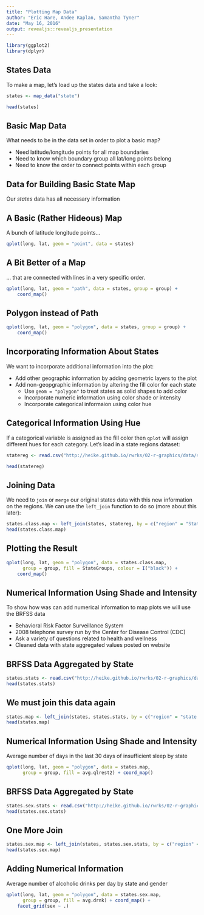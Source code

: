 ```yaml
---
title: "Plotting Map Data"
author: "Eric Hare, Andee Kaplan, Samantha Tyner"
date: "May 16, 2016"
output: revealjs::revealjs_presentation
---
```


```r
library(ggplot2)
library(dplyr)
```

## States Data

To make a map, let's load up the states data and take a look:

```r
states <- map_data("state")

head(states)
```

## Basic Map Data

What needs to be in the data set in order to plot a basic map?
  
- Need latitude/longitude points for all map boundaries
- Need to know which boundary group all lat/long points belong
- Need to know the order to connect points within each group

## Data for Building Basic State Map

Our *states* data has all necessary information

## A Basic (Rather Hideous) Map

A bunch of latitude longitude points...

```r
qplot(long, lat, geom = "point", data = states)
```

## A Bit Better of a Map

... that are connected with lines in a very specific order.

```r
qplot(long, lat, geom = "path", data = states, group = group) + 
    coord_map()
```

## Polygon instead of Path

```r
qplot(long, lat, geom = "polygon", data = states, group = group) + 
    coord_map()
```

## Incorporating Information About States

We want to incorporate additional information into the plot:

- Add other geographic information by adding geometric layers to the plot
- Add non-geopgraphic information by altering the fill color for each state
    - Use `geom = "polygon"` to treat states as solid shapes to add color
    - Incorporate numeric information using color shade or intensity
    - Incorporate categorical informaion using color hue
    
## Categorical Information Using Hue

If a categorical variable is assigned as the fill color then `qplot` will assign different hues for each category. Let's load in a state regions dataset:

```r
statereg <- read.csv("http://heike.github.io/rwrks/02-r-graphics/data/statereg.csv")

head(statereg)
```

## Joining Data

We need to `join` or `merge` our original states data with this new information on the regions. We can use the `left_join` function to do so (more about this later):

```r
states.class.map <- left_join(states, statereg, by = c("region" = "State"))
head(states.class.map)
```

## Plotting the Result

```r
qplot(long, lat, geom = "polygon", data = states.class.map, 
      group = group, fill = StateGroups, colour = I("black")) + 
    coord_map() 
```

## Numerical Information Using Shade and Intensity

To show how was can add numerical information to map plots we will use the BRFSS data

- Behavioral Risk Factor Surveillance System
- 2008 telephone survey run by the Center for Disease Control (CDC)
- Ask a variety of questions related to health and wellness
- Cleaned data with state aggregated values posted on website

## BRFSS Data Aggregated by State

```r
states.stats <- read.csv("http://heike.github.io/rwrks/02-r-graphics/data/states.stats.csv")
head(states.stats)
```

## We must join this data again

```r
states.map <- left_join(states, states.stats, by = c("region" = "state.name"))
head(states.map)
```

## Numerical Information Using Shade and Intensity

Average number of days in the last 30 days of insufficient sleep by state

```r
qplot(long, lat, geom = "polygon", data = states.map, 
      group = group, fill = avg.qlrest2) + coord_map()
```

## BRFSS Data Aggregated by State

```r
states.sex.stats <- read.csv("http://heike.github.io/rwrks/02-r-graphics/data/states.sex.stats.csv")
head(states.sex.stats)
```

## One More Join

```r
states.sex.map <- left_join(states, states.sex.stats, by = c("region" = "state.name"))
head(states.sex.map)
```

## Adding Numerical Information

Average number of alcoholic drinks per day by state and gender

```r
qplot(long, lat, geom = "polygon", data = states.sex.map, 
      group = group, fill = avg.drnk) + coord_map() + 
    facet_grid(sex ~ .)
```
